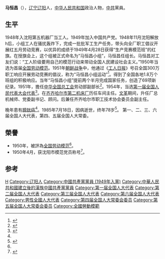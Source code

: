 {{Infobox officeholder
| 姓名          = 马恒昌
| 圖像          = 195103 马恒昌.png
| 圖像大小      = 180px
| 圖像說明      = 195103 马恒昌
| 性別                      =  男
| 出生日期                  = {{Birth date|1907|7|24}}
| 出生地點                  = 
| 逝世日期                  = {{death date and age|1985|7|18|1907|7|24}}
| 逝世地點                  = 
| 民族                  = [[漢族|漢族]]
| 國籍                      = {{中华人民共和国}}
| 政黨                      = {{中國共產黨}}
}}
'''马恒昌'''（{{bd|1907年|7月24日|1985年|7月18日}}），[[辽宁|辽宁]][[辽阳|辽阳]]人，[[中华人民共和国|中华人民共和国]]政治人物，[[中國共產黨|中共]]黨員。

==生平==
1948年入沈阳第五机器厂当工人。1949年加入中国共产党。1948年11月沈阳解放h后，小组工人在骚扰轰炸下，完成一批批军工生产任务，带头向全厂职工倡议开展红五月劳动竞赛，以优异的成绩于1949年4月28日获得“生产竞赛模范班”的红旗。在授旗会上，这个组被正式命名为“马恒昌小组”，马恒昌任组长。马恒昌对工友们说：“工人阶级要用自己的模范行动来带动全国人民建设社会主义。”1950年当选为首届[[全国劳动模范|全国劳动模范]]。1951年[[朝鲜战争|朝鲜战争]]中，他通过《[[工人日报|工人日报]]》号召全国300万职工响应开展劳动竞赛的倡议，称为“马恒昌小组运动”<ref>{{cite news|title=那些年我们追过的“星”之“马恒昌小组创始人”——马恒昌|url=http://zgtv.workercn.cn/5000047/201503/31/20150331161829735186460.shtml|accessdate=2015-04-11|newspaper=中工网|archive-date=2015-04-16|archive-url=https://web.archive.org/web/20150416071331/http://zgtv.workercn.cn/5000047/201503/31/20150331161829735186460.shtml|dead-url=no}}</ref>。得到了全国各地1.8万个班组的积极响应。当年“马恒昌小组”提前两个半月完成国家任务，创造了69项新纪录。1951年，擔任[[中华全国总工会|中华全国总工会]]劳动部副部长<ref name=":0">{{cite news |title=马恒昌 |url=http://epaper.gmw.cn/gmrb/html/2011-03/30/nw.D110000gmrb_20110330_3-04.htm |accessdate=2020-04-03 |work=光明日报 |date=2011-03-30}}</ref>。1954年，当选[[第一届全国人民代表大会代表名单|第一届全国人民代表大会代表]]<ref>{{cite book|author=全国人民代表大会常务委员会办公厅|title=中华人民共和国第一届全国人民代表大会代表名单|year=1955年|publisher=全国人民代表大会常务委员会办公厅|url=http://book.ucdrs.superlib.net/views/specific/2929/bookDetail.jsp?dxNumber=000005772167&d=546843D0AE2464CD1C95896344A85614&fenlei=04070402|access-date=2015-01-25|archive-date=2019-01-24|archive-url=https://web.archive.org/web/20190124105450/http://book.ucdrs.superlib.net/views/specific/2929/bookDetail.jsp?dxNumber=000005772167&d=546843D0AE2464CD1C95896344A85614&fenlei=04070402|dead-url=no}}</ref>。在[[齐齐哈尔市第二机床厂|齐齐哈尔市第二机床厂]]历任车间主任。[[文革|文革]]期间，升任厂总机械师、党委副书记、顾问。后兼任齐齐哈尔市职工技术协会委员会副主任。

晚年患有[[膀胱癌|膀胱癌]]<ref name=":0" />。1985年7月18日，因病逝世，终年78岁<ref>{{cite news|title=7月18日：全国著名劳动模范马恒昌逝世|url=http://www.gov.cn/guoqing/2014-07/18/content_2719452.htm|accessdate=2015-04-11|newspaper=中国政府网|archive-date=2016-03-04|archive-url=https://web.archive.org/web/20160304093200/http://www.gov.cn/guoqing/2014-07/18/content_2719452.htm|dead-url=no}}</ref>。
第一、二、三、六届全国人大代表，第四、五届全国人大常委。
==榮譽==
* 1950年，被評為[[全国劳动模范|全国劳动模范]]<ref name=":0" />。
* 1950年4月，获沈阳市模范党员称号<ref>{{cite news |title=马恒昌:工业战线的排头兵 |url=http://www.china.com.cn/zhuanti2005/txt/2005-04/26/content_5848384.htm |accessdate=2020-04-03 |publisher=中国网 |date=2005-04-26}}</ref>。

==参考==
{{reflist}}

{{DEFAULTSORT:Ma馬}}
[[Category:馬姓|H]]
[[Category:辽阳人|Category:辽阳人]]
[[Category:中國共產黨黨員_(1949年入黨)|Category:中國共產黨黨員 (1949年入黨)]]
[[Category:中華人民共和國建立後的漢族中國共產黨黨員|Category:中華人民共和國建立後的漢族中國共產黨黨員]]
[[Category:第一届全国人大代表|Category:第一届全国人大代表]]
[[Category:第二届全国人大代表|Category:第二届全国人大代表]]
[[Category:第三届全国人大代表|Category:第三届全国人大代表]]
[[Category:第六届全国人大代表|Category:第六届全国人大代表]]
[[Category:男性全國人大代表|Category:男性全國人大代表]]
[[Category:第四届全国人大常委会委员|Category:第四届全国人大常委会委员]]
[[Category:第五届全国人大常委会委员|Category:第五届全国人大常委会委员]]
[[Category:全國勞動模範|Category:全國勞動模範]]